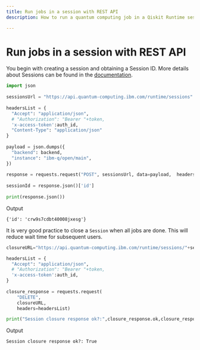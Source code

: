 ```yaml
---
title: Run jobs in a session with REST API
description: How to run a quantum computing job in a Qiskit Runtime session.

---
```


# Run jobs in a session with REST API

You begin with creating a session and obtaining a Session ID. More details about Sessions can be found in the [documentation](https://docs.quantum.ibm.com/api/runtime).

```python
import json
 
sessionsUrl = "https://api.quantum-computing.ibm.com/runtime/sessions"
 
headersList = {
  "Accept": "application/json",
  # "Authorization": "Bearer "+token,
  'x-access-token':auth_id,
  "Content-Type": "application/json" 
}
 
payload = json.dumps({
  "backend": backend,
  "instance": "ibm-q/open/main",
})
 
response = requests.request("POST", sessionsUrl, data=payload,  headers=headersList)
 
sessionId = response.json()['id']
 
print(response.json())
```
Output
```text
{'id': 'crw9s7cdbt40008jxesg'}
```

It is very good practice to close a `Session` when all jobs are done. This will reduce wait time for subsequent users.

```python
closureURL="https://api.quantum-computing.ibm.com/runtime/sessions/"+sessionId+"/close"

headersList = {
  "Accept": "application/json",
  # "Authorization": "Bearer "+token,
  'x-access-token':auth_id,
}
 
closure_response = requests.request(
    "DELETE",
    closureURL, 
    headers=headersList)

print("Session closure response ok?:",closure_response.ok,closure_response.text)
```
Output
```text
Session closure response ok?: True 
```
